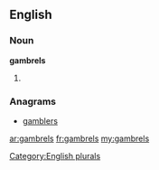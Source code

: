 ==English==

===Noun===
'''gambrels'''

# {{plural of|[[gambrel]]}}

===Anagrams===
* [[gamblers#English|gamblers]]

[[Category:English plurals]]

[[ar:gambrels]]
[[fr:gambrels]]
[[my:gambrels]]